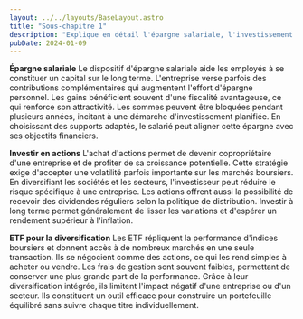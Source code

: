 ```yaml
---
layout: ../../layouts/BaseLayout.astro
title: "Sous-chapitre 1"
description: "Explique en détail l'épargne salariale, l'investissement en actions et l'usage des ETF pour diversifier le portefeuille."
pubDate: 2024-01-09
---
```


**Épargne salariale**
Le dispositif d'épargne salariale aide les employés à se constituer un capital sur le long terme. L'entreprise verse parfois des contributions complémentaires qui augmentent l'effort d'épargne personnel. Les gains bénéficient souvent d'une fiscalité avantageuse, ce qui renforce son attractivité. Les sommes peuvent être bloquées pendant plusieurs années, incitant à une démarche d'investissement planifiée. En choisissant des supports adaptés, le salarié peut aligner cette épargne avec ses objectifs financiers.

**Investir en actions**
L'achat d'actions permet de devenir copropriétaire d'une entreprise et de profiter de sa croissance potentielle. Cette stratégie exige d'accepter une volatilité parfois importante sur les marchés boursiers. En diversifiant les sociétés et les secteurs, l'investisseur peut réduire le risque spécifique à une entreprise. Les actions offrent aussi la possibilité de recevoir des dividendes réguliers selon la politique de distribution. Investir à long terme permet généralement de lisser les variations et d'espérer un rendement supérieur à l'inflation.

**ETF pour la diversification**
Les ETF répliquent la performance d'indices boursiers et donnent accès à de nombreux marchés en une seule transaction. Ils se négocient comme des actions, ce qui les rend simples à acheter ou vendre. Les frais de gestion sont souvent faibles, permettant de conserver une plus grande part de la performance. Grâce à leur diversification intégrée, ils limitent l'impact négatif d'une entreprise ou d'un secteur. Ils constituent un outil efficace pour construire un portefeuille équilibré sans suivre chaque titre individuellement.

